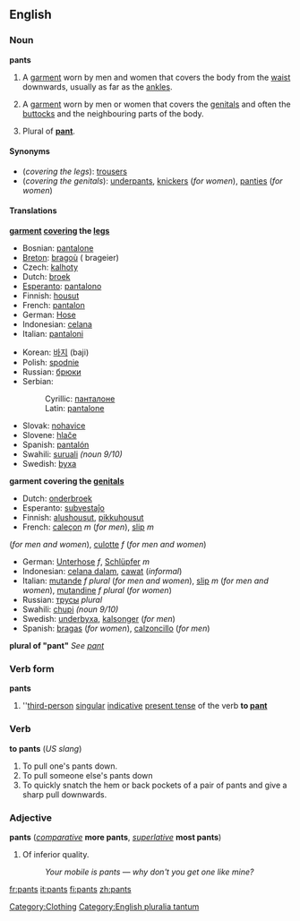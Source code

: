 ==English==

===Noun===
'''pants''' {{pluralonly}}

# {{US}} {{AU}} A [[garment]] worn by men and women that covers the body from the [[waist]] downwards, usually as far as the [[ankle]]s.
# {{UK}} A [[garment]] worn by men or women that covers the [[genitals]] and often the [[buttocks]] and the neighbouring parts of the body.
#Plural of '''[[pant]]'''.

====Synonyms====
*(''covering the legs''): {{UK}} [[trousers]]
*(''covering the genitals''): [[underpants]], [[knickers]] (''for women''), [[panties]] (''for women'')

====Translations====

'''[[garment]] [[cover]]ing the [[leg]]s'''
{{top}}
*Bosnian: [[pantalone#Bosnian|pantalone]] {{f}} {{p}}
*[[Breton]]: [[bragoù]] {{m}} ({{p}} brageier)
*Czech: [[kalhoty]] {{f}} {{p}}
*Dutch: [[broek]]
*[[Esperanto]]: [[:eo:pantalono|pantalono]] {{s}}
*Finnish: [[housut]] {{p}}
*French: [[pantalon]] {{m}} {{s}}
*German: [[Hose#German|Hose]] {{f}} {{s}}
*Indonesian: [[celana]]
*Italian: [[pantaloni]] {{m}} {{p}}
{{mid}}
*Korean: [[바지]] (baji)
*Polish: [[spodnie]] {{p}}
*Russian: [[брюки]] {{p}}
*Serbian:
*:Cyrillic: [[панталоне#Serbian|панталоне]] {{f}} {{p}}
*:Latin: [[pantalone#Serbian|pantalone]] {{f}} {{p}}
*Slovak: [[nohavice#Slovak|nohavice]] {{f}} {{p}}
*Slovene: [[hlače]] {{f}} {{p}}
*Spanish: [[:es:pantalón|pantalón]]
*Swahili: [[suruali]] ''(noun 9/10)''
*Swedish: [[byxa]] {{s}}
{{bottom}}

'''garment covering the [[genitals]]'''
{{top}}
*Dutch: [[onderbroek]]
*Esperanto: [[subvestaĵo]]
*Finnish: [[alushousut]], [[pikkuhousut]]
*French: [[caleçon]] ''m'' (''for men''), [[slip#French|slip]] ''m'' 
(''for men and women''), [[culotte]] ''f'' (''for men and women'')
{{mid}}
*German: [[Unterhose]] ''f'', [[Schlüpfer]] ''m''
*Indonesian: [[celana dalam]], [[cawat]] (''informal'')
*Italian: [[mutande]] ''f plural'' (''for men and women''), [[slip#Italian|slip]] ''m'' (''for men and women''), [[mutandine]] ''f plural'' (''for women'')
*Russian: [[трусы]] ''plural''
*Swahili: [[chupi]] ''(noun 9/10)''
*Swedish: [[underbyxa]], [[kalsonger]] (''for men'')
*Spanish: <!--this means "underwear": [[ropa interior]] (this includes [[bra]])--> [[bragas]] (''for women''), [[calzoncillo]] (''for men'')
{{bottom}}

'''plural of "pant"'''
''See [[pant]]''

===Verb form===
'''pants'''

#''[[third-person]] [[singular]] [[indicative]] [[present tense]] of the verb '''to [[pant]]'''

===Verb===
'''to pants''' (''US slang'')

#To pull one's pants down.
#To pull someone else's pants down
#To quickly snatch the hem or back pockets of a pair of pants and give a sharp pull downwards.<!--unnecessary verbiage: Usually done to a male subject with shorts or gym shorts on, to either warn them with a slight tug or to actually give a full pantsing revealing boxers or more. Seeing as one person has two hands they can "double-pants", that is, pants two people at the same time.-->

===Adjective===
'''pants''' (''[[comparative]]'' '''more pants''', ''[[superlative]]'' '''most pants''')

# {{UK}} {{slang}} Of inferior quality.
#:''Your mobile is pants &mdash; why don't you get one like mine?''

[[Category:Clothing]]

[[Category:English pluralia tantum]]

[[fr:pants]]
[[it:pants]]
[[fi:pants]]
[[zh:pants]]